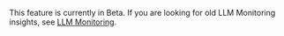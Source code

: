 <Alert title="Now in beta!">

This feature is currently in Beta. If you are looking for old LLM Monitoring insights, see [LLM Monitoring](/product/insights/ai/).

</Alert>
